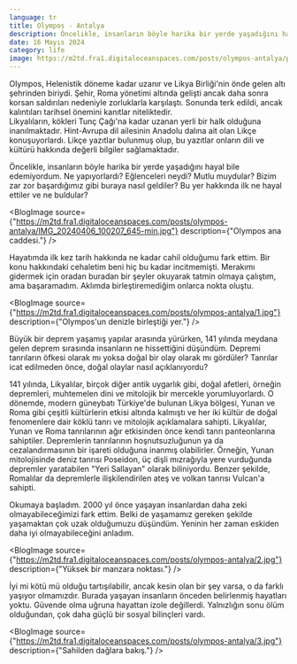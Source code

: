 ```yaml
---
language: tr
title: Olympos - Antalya
description: Öncelikle, insanların böyle harika bir yerde yaşadığını hayal bile edemiyordum. Ne yapıyorlardı? Eğlenceleri neydi? Mutlu muydular? Bizim bile zar zor gelebildiğimiz bu yere nasıl geldiler? Bu yer hakkında ilk ne hayal ettiler ve ne buldular?
date: 16 Mayıs 2024
category: life
image: https://m2td.fra1.digitaloceanspaces.com/posts/olympos-antalya/pixel-art-lycians.png
---
```


<AIResponse>
  <Paragraph>
    Olympos, Helenistik döneme kadar uzanır ve Likya Birliği'nin önde gelen altı şehrinden biriydi. Şehir, Roma yönetimi altında gelişti ancak daha sonra korsan saldırıları nedeniyle zorluklarla karşılaştı. Sonunda terk edildi, ancak kalıntıları tarihsel önemini kanıtlar niteliktedir.
    <br />
    Likyalıların, kökleri Tunç Çağı'na kadar uzanan yerli bir halk olduğuna inanılmaktadır. Hint-Avrupa dil ailesinin Anadolu dalına ait olan Likçe konuşuyorlardı. Likçe yazıtlar bulunmuş olup, bu yazıtlar onların dili ve kültürü hakkında değerli bilgiler sağlamaktadır.
  </Paragraph>
</AIResponse>

<Paragraph>Öncelikle, insanların böyle harika bir yerde yaşadığını hayal bile edemiyordum. Ne yapıyorlardı? Eğlenceleri neydi? Mutlu muydular? Bizim zar zor başardığımız gibi buraya nasıl geldiler? Bu yer hakkında ilk ne hayal ettiler ve ne buldular?</Paragraph>

<BlogImage source={"https://m2td.fra1.digitaloceanspaces.com/posts/olympos-antalya/IMG_20240406_100207_645-min.jpg"} description={"Olympos ana caddesi."} />

<Paragraph>Hayatımda ilk kez tarih hakkında ne kadar cahil olduğumu fark ettim. Bir konu hakkındaki cehaletim beni hiç bu kadar incitmemişti. Merakımı gidermek için oradan buradan bir şeyler okuyarak tatmin olmaya çalıştım, ama başaramadım. Aklımda birleştiremediğim onlarca nokta oluştu.</Paragraph>

<BlogImage source={"https://m2td.fra1.digitaloceanspaces.com/posts/olympos-antalya/1.jpg"} description={"Olympos'un denizle birleştiği yer."} />

<Paragraph>Büyük bir deprem yaşamış yapılar arasında yürürken, 141 yılında meydana gelen deprem sırasında insanların ne hissettiğini düşündüm. Depremi tanrıların öfkesi olarak mı yoksa doğal bir olay olarak mı gördüler? Tanrılar icat edilmeden önce, doğal olaylar nasıl açıklanıyordu?</Paragraph>

<AIResponse>
  <Paragraph>141 yılında, Likyalılar, birçok diğer antik uygarlık gibi, doğal afetleri, örneğin depremleri, muhtemelen dini ve mitolojik bir mercekle yorumluyorlardı. O dönemde, modern güneybatı Türkiye'de bulunan Likya bölgesi, Yunan ve Roma gibi çeşitli kültürlerin etkisi altında kalmıştı ve her iki kültür de doğal fenomenlere dair köklü tanrı ve mitolojik açıklamalara sahipti.</Paragraph>
  <Paragraph>Likyalılar, Yunan ve Roma tanrılarının ağır etkisinden önce kendi tanrı panteonlarına sahiptiler. Depremlerin tanrılarının hoşnutsuzluğunun ya da cezalandırmasının bir işareti olduğuna inanmış olabilirler. Örneğin, Yunan mitolojisinde deniz tanrısı Poseidon, üç dişli mızrağıyla yere vurduğunda depremler yaratabilen "Yeri Sallayan" olarak biliniyordu. Benzer şekilde, Romalılar da depremlerle ilişkilendirilen ateş ve volkan tanrısı Vulcan'a sahipti.</Paragraph>
</AIResponse>

<Paragraph>Okumaya başladım. 2000 yıl önce yaşayan insanlardan daha zeki olmayabileceğimizi fark ettim. Belki de yaşamamız gereken şekilde yaşamaktan çok uzak olduğumuzu düşündüm. Yeninin her zaman eskiden daha iyi olmayabileceğini anladım.</Paragraph>

<BlogImage source={"https://m2td.fra1.digitaloceanspaces.com/posts/olympos-antalya/2.jpg"} description={"Yüksek bir manzara noktası."} />

<Paragraph>İyi mi kötü mü olduğu tartışılabilir, ancak kesin olan bir şey varsa, o da farklı yaşıyor olmamızdır. Burada yaşayan insanların önceden belirlenmiş hayatları yoktu. Güvende olma uğruna hayattan izole değillerdi. Yalnızlığın sonu ölüm olduğundan, çok daha güçlü bir sosyal bilinçleri vardı.</Paragraph>

<BlogImage source={"https://m2td.fra1.digitaloceanspaces.com/posts/olympos-antalya/3.jpg"} description={"Sahilden dağlara bakış."} />